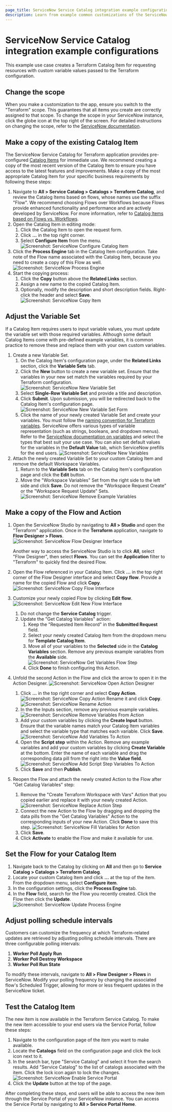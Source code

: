```yaml
---
page_title: ServiceNow Service Catalog integration example configurations
description: Learn from example common customizations of the ServiceNow Service Catalog integration.
---
```


# ServiceNow Service Catalog integration example configurations

This example use case creates a Terraform Catalog Item for requesting resources
with custom variable values passed to the Terraform configuration.

## Change the scope

When you make a customization to the app, ensure you switch to the "Terraform"
scope. This guarantees that all items you create are correctly assigned to that
scope. To change the scope in your ServiceNow instance, click the globe icon at
the top right of the screen. For detailed instructions on changing the scope,
refer to the [ServiceNow
documentation](https://developer.servicenow.com/dev.do#!/learn/learning-plans/xanadu/new_to_servicenow/app_store_learnv2_buildneedit_xanadu_application_scope).

## Make a copy of the existing Catalog Item

The ServiceNow Service Catalog for Terraform application provides pre-configured [Catalog
Items](/terraform/cloud-docs/integrations/service-now/service-catalog-terraform/developer-reference#example-service-catalog-flows-and-actions)
for immediate use. We recommend creating a copy of the most recent version of the
Catalog Item to ensure you have access to the latest features and
improvements. Make a copy of the most appropriate Catalog Item for your specific
business requirements by following these steps:

1. Navigate to **All > Service Catalog > Catalogs > Terraform Catalog**, and review the
   Catalog Items based on flows, whose names use the suffix "Flow". 
   We recommend choosing Flows over Workflows because Flows provide enhanced functionality and performance and are actively developed by ServiceNow.
For more information, refer 
   to [Catalog Items based on Flows vs. Workflows](/terraform/cloud-docs/integrations/service-now/service-catalog-terraform/developer-reference#example-service-catalog-flows-and-actions).
1. Open the Catalog Item in editing mode: 
   1. Click the Catalog Item to open the request form. 
   1. Click **...** in the top right corner. 
   1. Select **Configure Item** from the menu.
   ![Screenshot: ServiceNow Configure Catalog Item](/img/docs/servicenow-catalog-configure-item.png "Screenshot of the ServiceNow Configure Catalog Item dropdown menu")
1. Click the **Process Engine** tab in the Catalog Item configuration. Take
   note of the Flow name associated with the Catalog Item, because you need to
   create a copy of this Flow as well.
   ![Screenshot: ServiceNow Process Engine](/img/docs/servicenow-catalog-process-engine.png "Screenshot of the ServiceNow Configure Catalog Item – Process Engine tab")
1. Start the copying process: 
   1. Click the **Copy** button above the **Related Links** section. 
   1. Assign a new name to the copied Catalog Item. 
   1. Optionally, modify the description and short description fields. 
      Right-click the header and select **Save**.
   ![Screenshot: ServiceNow Copy Item](/img/docs/servicenow-catalog-copied-item.png "Screenshot of the copied ServiceNow Catalog Item")

## Adjust the Variable Set

If a Catalog Item requires users to input variable values,
you must update the variable set with those required variables.
Although some default Catalog Items come with pre-defined example variables, it
is common practice to remove these and replace them with your own custom
variables.

1. Create a new Variable Set.
   1. On the Catalog Item's configuration page, under the **Related Links**
      section, click the **Variable Sets** tab.
   1. Click the **New** button to create a new variable set. Ensure that the
   variables in your new set match the variables required by your Terraform
   configuration.
   ![Screenshot: ServiceNow New Variable Set](/img/docs/servicenow-catalog-new-varset.png "Screenshot of the ServiceNow Catalog Item – new Variable Set")
   1. Select **Single-Row Variable Set** and provide a title and description.
   1. Click **Submit**. Upon submission, you will be redirected back to the Catalog
   Item's configuration page.
   ![Screenshot: ServiceNow New Variable Set Form](/img/docs/servicenow-catalog-new-varset-form.png "Screenshot of the ServiceNow Catalog Item – new Variable Set")
   1. Click the name of your newly created Variable Set and create your 
   variables. You must follow the [naming convention for Terraform
   variables](/terraform/cloud-docs/integrations/service-now/service-catalog-terraform/developer-reference#terraform-variables-and-servicenow-variable-sets).
   ServiceNow offers various types of variable representation (such as strings,
   booleans, and dropdown menus). Refer to the [ServiceNow documentation on
   variables](https://docs.servicenow.com/csh?topicname=c_ServiceCatalogVariables.html&version=latest)
   and select the types that best suit your use case. You can also set default
   values for the variables in the **Default Value** tab, which ServiceNow prefills for the end users.
   ![Screenshot: ServiceNow New Variables](/img/docs/servicenow-catalog-variables.png "Screenshot of the ServiceNow Catalog Item – new variables")
1. Attach the newly created Variable Set to your custom Catalog Item and remove
the default Workspace Variables.
   1. Return to the **Variable Sets** tab on the Catalog Item's configuration page
   and click the **Edit** button. 
   1. Move the "Workspace Variables" Set from the right side to the left side
   and click **Save**. Do not remove the
   "Workspace Request Create" or the "Workspace Request Update" Sets.
   ![Screenshot: ServiceNow Remove Example Variables](/img/docs/servicenow-catalog-remove-example-variables.png "Screenshot of the ServiceNow Catalog Item – new variables")

## Make a copy of the Flow and Action

1. Open the ServiceNow Studio by navigating to **All > Studio** and open the
      "Terraform" application. Once in the **Terraform** application, navigate to
      **Flow Designer > Flows**.
      ![Screenshot: ServiceNow Flow Designer Interface](/img/docs/servicenow-catalog-original-flow.png "Screenshot of the ServiceNow Flow Designer – selecting a Flow")

      Another way to access the ServiceNow Studio is to click **All**, select
      "Flow Designer", then select **Flows**. You can set the **Application** 
      filter to "Terraform" to quickly find the desired Flow.
1. Open the Flow referenced in your Catalog Item. Click **...**
   in the top right corner of the Flow Designer interface and 
   select **Copy flow**. Provide a name for the copied Flow and
   click **Copy**.
   ![Screenshot: ServiceNow Copy Flow Interface](/img/docs/servicenow-catalog-copy-flow.png "Screenshot of the ServiceNow Flow Designer – copying a Flow")
1. Customize your newly copied Flow by clicking **Edit flow**.
   ![Screenshot: ServiceNow Edit New Flow Interface](/img/docs/servicenow-catalog-edit-flow.png "Screenshot of the ServiceNow Flow Designer – editing a Flow")
   1. Do not change the **Service Catalog** trigger.
   1. Update the "Get Catalog Variables" action:
      1. Keep the "Requested Item Record" in the **Submitted Request** field.
      1. Select your newly created Catalog Item from the dropdown menu for
         **Template Catalog Item**.
      1. Move all of your variables to the **Selected** side in the **Catalog
         Variables** section. Remove any previous example variables from the
         **Available** side.
         ![Screenshot: ServiceNow Get Variables Flow Step](/img/docs/servicenow-catalog-get-variables.png "Screenshot of the ServiceNow Flow Designer – getting Variables step")
      1. Click **Done** to finish configuring this Action.
1. Unfold the second Action in the Flow and click the arrow to open it in
      the Action Designer.
      ![Screenshot: ServiceNow Open Action Designer](/img/docs/servicenow-catalog-open-action.png "Screenshot of the ServiceNow Action Designer")
      1. Click **...** in the top right corner and select **Copy Action**.
         ![Screenshot: ServiceNow Copy Action](/img/docs/servicenow-catalog-copy-action.png "Screenshot of the ServiceNow Copy Action")
         Rename it and click **Copy**.
         ![Screenshot: ServiceNow Rename Action](/img/docs/servicenow-catalog-rename-action.png "Screenshot of the ServiceNow Rename Action")
      1. In the the Inputs section, remove any previous example variables.
      ![Screenshot: ServiceNow Remove Variables From Action](/img/docs/servicenow-catalog-remove-example-variables-from-action.png "Screenshot of the ServiceNow Action Input Variables")
      1. Add your custom variables by clicking the **Create Input** button. Ensure that the variable names match your Catalog Item variables and select the variable type that matches each variable. Click **Save**.
      ![Screenshot: ServiceNow Add Variables To Action](/img/docs/servicenow-catalog-add-variables-to-action.png "Screenshot of adding ServiceNow Action Input Variables")
      1. Open the **Script step** within the Action. Remove any example variables
         and add your custom variables by clicking **Create Variable** at the
         bottom. Enter the name of each variable and drag the corresponding data
         pill from the right into the **Value field**.
         ![Screenshot: ServiceNow Add Script Step Variables To Action](/img/docs/servicenow-catalog-adjust-script-variables.png "Screenshot of adjusting ServiceNow Action Script Variables")
      1. Click **Save** and then **Publish**.
1. Reopen the Flow and attach the newly created Action to the Flow
   after "Get Catalog Variables" step:
   1. Remove the "Create Terraform Workspace with Vars" Action that you copied earlier and replace it with
      your newly created Action.
      ![Screenshot: ServiceNow Replace Action Step](/img/docs/servicenow-catalog-replace-action.png "Screenshot of replacing ServiceNow Action step")
   1. Connect the new Action to the Flow by dragging and dropping the data pills
      from the "Get Catalog Variables" Action to the corresponding inputs of
      your new Action. Click **Done** to save this step.
      ![Screenshot: ServiceNow Fill Variables for Action](/img/docs/servicenow-catalog-fill-new-action-step.png "Screenshot of filling out ServiceNow Action variables")
   1. Click **Save**.
   1. Click **Activate** to enable the Flow and make it available for use.

## Set the Flow for your Catalog Item

1. Navigate back to the Catalog by clicking on **All** and then go to **Service
   Catalog > Catalogs > Terraform Catalog**.
1. Locate your custom Catalog Item and click **...** at the top
   of the item. From the dropdown menu, select **Configure item**.
1. In the configuration settings, click the **Process Engine** tab.
1. In the **Flow** field, search for the Flow you recently created. Click 
   the Flow then click the **Update**.
   ![Screenshot: ServiceNow Update Process Engine](/img/docs/servicenow-catalog-update-process-engine.png "Screenshot of updating Process Engine for the Catalog Item")

## Adjust polling schedule intervals

Customers can customize the frequency at which Terraform-related updates are retrieved by adjusting polling schedule intervals.
There are three configurable polling intervals: 
1. **Worker Poll Apply Run**
1. **Worker Poll Destroy Workspace**
1. **Worker Poll Run State** 

To modify these intervals, navigate to **All > Flow Designer > Flows** in ServiceNow. Modify your polling frequency by changing
the associated flow's Scheduled Trigger, allowing for more or less frequent updates in the ServiceNow ticket. 

## Test the Catalog Item

The new item is now available in the Terraform Service Catalog. To make the
new item accessible to your end users via the Service Portal, follow these
steps:
1. Navigate to the configuration page of the item you want to make available.
1. Locate the **Catalogs** field on the configuration page and click the lock
   icon next to it.
1. In the search bar, type "Service Catalog" and select it from the search
   results. Add "Service Catalog" to the list of catalogs associated with the
   item. Click the lock icon again to lock the changes.
   ![Screenshot: ServiceNow Enable Service Portal](/img/docs/servicenow-catalog-service-portal.png "Screenshot of adding the Catalog Item to the Service Portal")
1. Click the **Update** button at the top of the page.

After completing these steps, end users will be able to
access the new item through the Service Portal of your ServiceNow instance. You
can access the Service Portal by navigating to **All > Service Portal Home**.